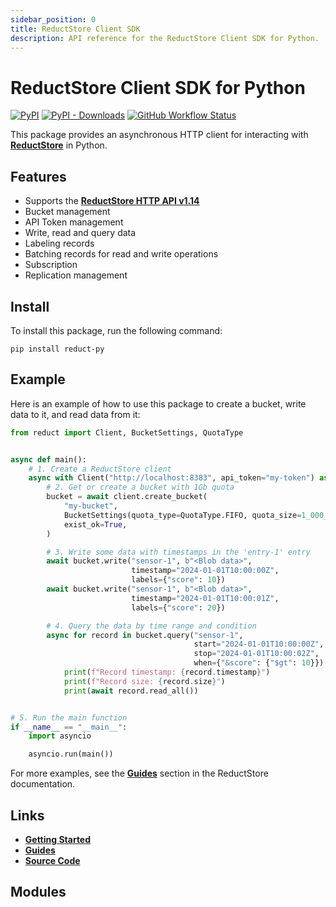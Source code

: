 ```yaml
---
sidebar_position: 0
title: ReductStore Client SDK
description: API reference for the ReductStore Client SDK for Python.
---
```


<head>
  <link rel="canonical" href="https://www.reduct.store/docs/sdk/py" />
</head>

# ReductStore Client SDK for Python

[![PyPI](https://img.shields.io/pypi/v/reduct-py)](https://pypi.org/project/reduct-py/)
[![PyPI - Downloads](https://img.shields.io/pypi/dm/reduct-py)](https://pypi.org/project/reduct-py/)
[![GitHub Workflow Status](https://img.shields.io/github/actions/workflow/status/reductstore/reduct-py/ci.yml?branch=main)](https://github.com/reductstore/reduct-py/actions)

This package provides an asynchronous HTTP client for interacting with  **[ReductStore](https://www.reduct.store)** in Python.

## Features

* Supports the **[ReductStore HTTP API v1.14](https://www.reduct.store/docs/http-api)**
* Bucket management
* API Token management
* Write, read and query data
* Labeling records
* Batching records for read and write operations
* Subscription
* Replication management

## Install

To install this package, run the following command:

```
pip install reduct-py
```

## Example

Here is an example of how to use this package to create a bucket, write data to it, and read data from it:

```python
from reduct import Client, BucketSettings, QuotaType


async def main():
    # 1. Create a ReductStore client
    async with Client("http://localhost:8383", api_token="my-token") as client:
        # 2. Get or create a bucket with 1Gb quota
        bucket = await client.create_bucket(
            "my-bucket",
            BucketSettings(quota_type=QuotaType.FIFO, quota_size=1_000_000_000),
            exist_ok=True,
        )

        # 3. Write some data with timestamps in the 'entry-1' entry
        await bucket.write("sensor-1", b"<Blob data>",
                           timestamp="2024-01-01T10:00:00Z",
                           labels={"score": 10})
        await bucket.write("sensor-1", b"<Blob data>",
                           timestamp="2024-01-01T10:00:01Z",
                           labels={"score": 20})

        # 4. Query the data by time range and condition
        async for record in bucket.query("sensor-1",
                                         start="2024-01-01T10:00:00Z",
                                         stop="2024-01-01T10:00:02Z",
                                         when={"&score": {"$gt": 10}}):
            print(f"Record timestamp: {record.timestamp}")
            print(f"Record size: {record.size}")
            print(await record.read_all())


# 5. Run the main function
if __name__ == "__main__":
    import asyncio

    asyncio.run(main())

```

For more examples, see the **[Guides](https://reduct.store/docs/guides)** section in the ReductStore documentation.


## Links

- **[Getting Started](/docs/getting-started/with-python.mdx)**
- **[Guides](/docs/guides/index.mdx)**
- **[Source Code](https://github.com/reductstore/reduct-py)**


## Modules

<DocCardList />

